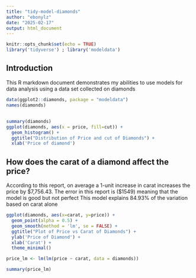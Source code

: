 ```yaml
---
title: "tidy-model-diamonds"
author: "ebonylz"
date: "2025-02-17"
output: html_document
---
```


```r
knitr::opts_chunk$set(echo = TRUE)
library('tidyverse') ; library('modeldata')
```

## Introduction

This R markdown document demonstrates my abilities to use models for data analysis using a data set collected on diamonds

```r
data(ggplot2::diamonds, package = "modeldata")
names(diamonds)
```

## 

```r
summary(diamonds)
ggplot(diamonds, aes(x = price, fill=cut)) +
  geom_histogram() +
  ggtitle("Distribution of Price and cut of Diamonds") +
  xlab('Price of diamond')
```

## How does the carat of a diamond affect the price?

According to this report, on average a 1-unit increase in carat increases the price by $7,756.43. The error in this report is ($1549) meaning that the model is good but not perfect This model explains 84.93% of the variation based on carat alone

```r
ggplot(diamonds, aes(x=carat, y=price)) +
  geom_point(alpha = 0.5) + 
  geom_smooth(method = 'lm', se = FALSE) +
  ggtitle("Plot of Price vs Carat of Diamonds") +
  ylab('Price of Diamond') +
  xlab('Carat') +
  theme_minimal()

price_lm <- lm(lm(price ~ carat, data = diamonds))

summary(price_lm)
```